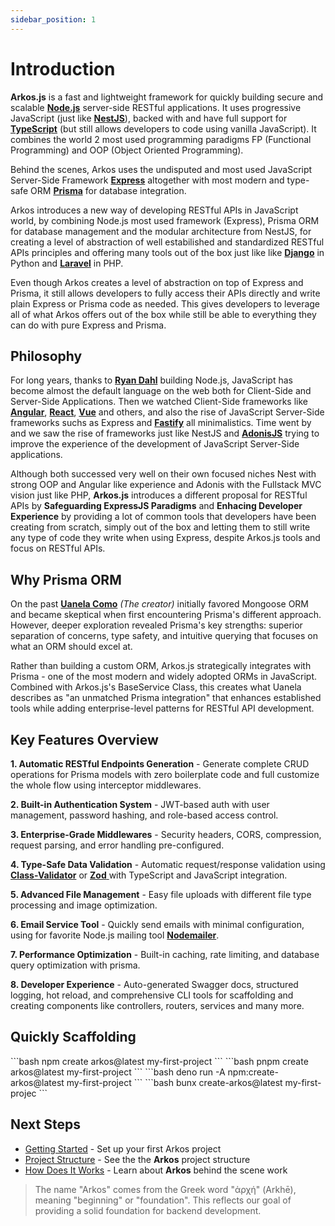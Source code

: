 ```yaml
---
sidebar_position: 1
---
```



# Introduction 

**Arkos.js** is a fast and lightweight framework for quickly building secure and scalable [**Node.js**](https://nodejs.org) server-side RESTful applications. It uses progressive JavaScript (just like [**NestJS**](https://nestjs.com)), backed with and have full support for [**TypeScript**](https://typsecriptlang.org) (but still allows developers to code using vanilla JavaScript). It combines the world 2 most used programming paradigms FP (Functional Programming) and OOP (Object Oriented Programming).

Behind the scenes, Arkos uses the undisputed and most used JavaScript Server-Side Framework [**Express**](https://expressjs.com) altogether with most modern and type-safe ORM [**Prisma**](https://prisma.io) for database integration.

Arkos introduces a new way of developing RESTful APIs in JavaScript world, by combining Node.js most used framework (Express), Prisma ORM for database management and the modular architecture from NestJS, for creating a level of abstraction of well estabilished and standardized RESTful APIs principles and offering many tools out of the box just like like [**Django**](https://djangoproject.com) in Python and [**Laravel**](https://laravel.com) in PHP.

Even though Arkos creates a level of abstraction on top of Express and Prisma, it still allows developers to fully access their APIs directly and write plain Express or Prisma code as needed. This gives developers to leverage all of what Arkos offers out of the box while still be able to everything they can do with pure Express and Prisma.


## Philosophy

For long years, thanks to [**Ryan Dahl**](https://github.com/ry) building Node.js, JavaScript has become almost the default language on the web both for Client-Side and Server-Side Applications. Then we watched Client-Side frameworks like [**Angular**](https://angularjs.org), [**React**](https://react.dev), [**Vue**](https://vuejs.org) and others, and also the rise of JavaScript Server-Side frameworks suchs as Express and [**Fastify**](https://fastify.io) all minimalistics. Time went by and we saw the rise of frameworks just like NestJS and [**AdonisJS**](https://adonisjs.com) trying to improve the experience of the development of JavaScript Server-Side applications.

Although both successed very well on their own focused niches Nest with strong OOP and Angular like experience and Adonis with the Fullstack MVC vision just like PHP, **Arkos.js** introduces a different proposal for RESTful APIs by **Safeguarding ExpressJS Paradigms** and **Enhacing Developer Experience** by providing a lot of common tools that developers have been creating from scratch, simply out of the box and letting them to still write any type of code they write when using Express, despite Arkos.js tools and focus on RESTful APIs.

## Why Prisma ORM
On the past [**Uanela Como**](https://github.com/uanela) _(The creator)_ initially favored Mongoose ORM and became skeptical when first encountering Prisma's different approach. However, deeper exploration revealed Prisma's key strengths: superior separation of concerns, type safety, and intuitive querying that focuses on what an ORM should excel at.

Rather than building a custom ORM, Arkos.js strategically integrates with Prisma - one of the most modern and widely adopted ORMs in JavaScript. Combined with Arkos.js's BaseService Class, this creates what Uanela describes as "an unmatched Prisma integration" that enhances established tools while adding enterprise-level patterns for RESTful API development.

## Key Features Overview

**1. Automatic RESTful Endpoints Generation** - Generate complete CRUD operations for Prisma models with zero boilerplate code and full customize the whole flow using interceptor middlewares.

**2. Built-in Authentication System** - JWT-based auth with user management, password hashing, and role-based access control.

**3. Enterprise-Grade Middlewares** - Security headers, CORS, compression, request parsing, and error handling pre-configured.

**4. Type-Safe Data Validation** - Automatic request/response validation using [**Class-Validator**](https://npmjs.com/packages/class-validator) or [ **Zod** ](https://zod.dev) with TypeScript and JavaScript integration.

**5. Advanced File Management** - Easy file uploads with different file type processing and image optimization.

**6. Email Service Tool** - Quickly send emails with minimal configuration, using for favorite Node.js mailing tool [**Nodemailer**](https://npmjs.com/packages/nodemailer).

**7. Performance Optimization** - Built-in caching, rate limiting, and database query optimization with prisma.

**8. Developer Experience** - Auto-generated Swagger docs, structured logging, hot reload, and comprehensive CLI tools for scaffolding and creating components like controllers, routers, services and many more.

## Quickly Scaffolding

<Tabs>
<TabItem value="npm" label="npm">
```bash
npm create arkos@latest my-first-project
```
</TabItem>

<TabItem value="pnpm" label="pnpm" default>
```bash
pnpm create arkos@latest my-first-project
```
</TabItem>

<TabItem value="deno" label="deno">
```bash
deno run -A npm:create-arkos@latest my-first-project
```
</TabItem>

<TabItem value="bun" label="bun">
```bash
bunx create-arkos@latest my-first-projec
```
</TabItem>

</Tabs>

## Next Steps

- [Getting Started](/docs/getting-started) - Set up your first Arkos project
- [Project Structure](/docs/project-structure) - See the the **Arkos** project structure
- [How Does It Works](/docs/how-does-arkos-works) - Learn about **Arkos** behind the scene work

> The name "Arkos" comes from the Greek word "ἀρχή" (Arkhē), meaning "beginning" or "foundation". This reflects our goal of providing a solid foundation for backend development.

